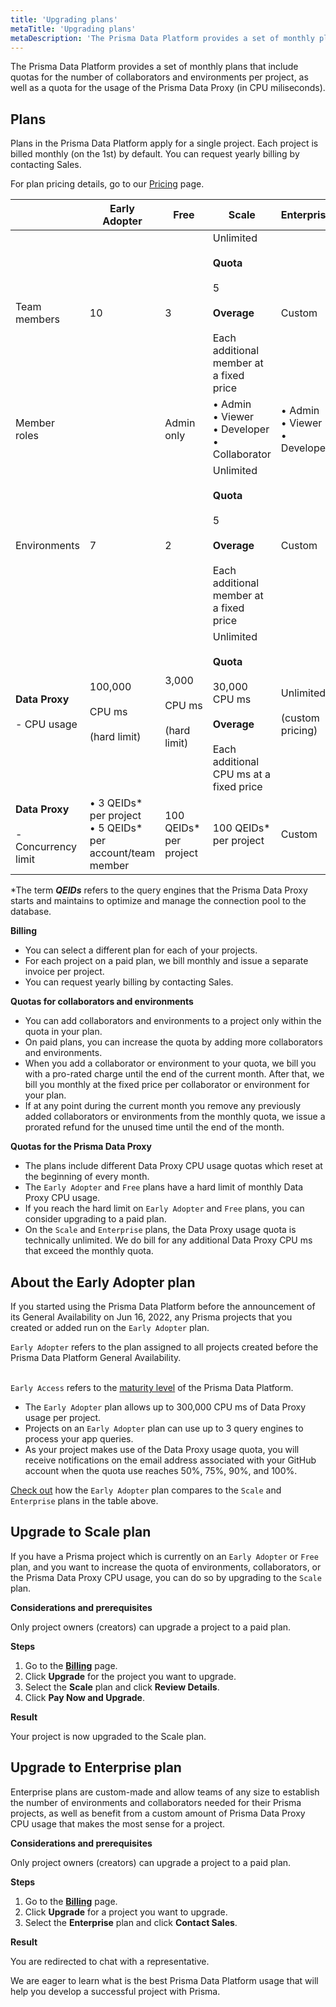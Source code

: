 ```yaml
---
title: 'Upgrading plans'
metaTitle: 'Upgrading plans'
metaDescription: 'The Prisma Data Platform provides a set of monthly plans that include quotas for the number of collaborators and environments per project, as well as a quota for the usage of the Prisma Data Proxy (in CPU miliseconds).'
---
```


<TopBlock>

The Prisma Data Platform provides a set of monthly plans that include quotas for the number of collaborators and environments per project, as well as a quota for the usage of the Prisma Data Proxy (in CPU miliseconds).

</TopBlock>

## Plans

Plans in the Prisma Data Platform apply for a single project. Each project is billed monthly (on the 1st) by default. You can request yearly billing by contacting Sales.

For plan pricing details, go to our [Pricing](https://cloud.prisma.io/pricing) page.

|                                                | Early Adopter                                                    | Free                                                 | Scale                                                                                                                                                                 | Enterprise                                   |
| ---------------------------------------------- | ---------------------------------------------------------------- | ---------------------------------------------------- | --------------------------------------------------------------------------------------------------------------------------------------------------------------------- | -------------------------------------------- |
| Team members                                   | 10                                                               | 3                                                    | Unlimited<br /><br /> <strong>Quota</strong><br /><br />5 <br /><br /><strong>Overage</strong><br /><br />Each additional member at a fixed price                     | Custom                                       |
| Member roles                                   |                                                                  | Admin only                                           | • Admin<br />• Viewer<br />• Developer<br />• Collaborator                                                                                                            | • Admin<br />• Viewer<br />• Developer<br /> |
| Environments                                   | 7                                                                | 2                                                    | Unlimited<br /><br /> <strong>Quota</strong><br /><br />5 <br /><br /><strong>Overage</strong><br /><br />Each additional member at a fixed price                     | Custom                                       |
| **Data Proxy**<br /><br /> - CPU usage         | 100,000<br /><br />CPU&nbsp;ms<br /><br />(hard limit)           | 3,000<br /><br />CPU&nbsp;ms<br /><br />(hard limit) | Unlimited<br /><br /><strong>Quota</strong><br /><br />30,000 CPU&nbsp;ms<br /><br /><strong>Overage</strong><br /><br />Each additional CPU&nbsp;ms at a fixed price | Unlimited<br /><br />(custom pricing)        |
| **Data Proxy**<br /><br /> - Concurrency limit | • 3 QEIDs\* per project<br />• 5 QEIDs\* per account/team member | 100 QEIDs\* per project                              | 100 QEIDs\* per project                                                                                                                                               | Custom                                       |

\*The term _**QEIDs**_ refers to the query engines that the Prisma Data Proxy starts and maintains to optimize and manage the connection pool to the database.

**Billing**

- You can select a different plan for each of your projects.
- For each project on a paid plan, we bill monthly and issue a separate invoice per project.
- You can request yearly billing by contacting Sales.

**Quotas for collaborators and environments**

- You can add collaborators and environments to a project only within the quota in your plan.
- On paid plans, you can increase the quota by adding more collaborators and environments.
- When you add a collaborator or environment to your quota, we bill you with a pro-rated charge until the end of the current month. After that, we bill you monthly at the fixed price per collaborator or environment for your plan.
- If at any point during the current month you remove any previously added collaborators or environments from the monthly quota, we issue a prorated refund for the unused time until the end of the month.

**Quotas for the Prisma Data Proxy**

- The plans include different Data Proxy CPU usage quotas which reset at the beginning of every month.
- The `Early Adopter` and `Free` plans have a hard limit of monthly Data Proxy CPU usage.
- If you reach the hard limit on `Early Adopter` and `Free` plans, you can consider upgrading to a paid plan.
- On the `Scale` and `Enterprise` plans, the Data Proxy usage quota is technically unlimited. We do bill for any additional Data Proxy CPU ms that exceed the monthly quota.

## About the **Early Adopter** plan

If you started using the Prisma Data Platform before the announcement of its General Availability on Jun 16, 2022, any Prisma projects that you created or added run on the `Early Adopter` plan.

<Admonition type="warning">

`Early Adopter` refers to the plan assigned to all projects created before the Prisma Data Platform General Availability.<br /><br />

`Early Access` refers to the [maturity level](/about/prisma/platform-releases) of the Prisma Data Platform.

</Admonition>

- The `Early Adopter` plan allows up to 300,000 CPU ms of Data Proxy usage per project.
- Projects on an `Early Adopter` plan can use up to 3 query engines to process your app queries.
- As your project makes use of the Data Proxy usage quota, you will receive notifications on the email address associated with your GitHub account when the quota use reaches 50%, 75%, 90%, and 100%.

[Check out](/concepts/data-platform/projects/upgrading-plans#plans) how the `Early Adopter` plan compares to the `Scale` and `Enterprise` plans in the table above.

## Upgrade to Scale plan

If you have a Prisma project which is currently on an `Early Adopter` or `Free` plan, and you want to increase the quota of environments, collaborators, or the Prisma Data Proxy CPU usage, you can do so by upgrading to the `Scale` plan.

**Considerations and prerequisites**

Only project owners (creators) can upgrade a project to a paid plan.

**Steps**

1. Go to the [**Billing**](https://cloud.prisma.io/billing) page.
2. Click **Upgrade** for the project you want to upgrade.
3. Select the **Scale** plan and click **Review Details**.
4. Click **Pay Now and Upgrade**.

**Result**

Your project is now upgraded to the Scale plan.

## Upgrade to Enterprise plan

Enterprise plans are custom-made and allow teams of any size to establish the number of environments and collaborators needed for their Prisma projects, as well as benefit from a custom amount of Prisma Data Proxy CPU usage that makes the most sense for a project.

**Considerations and prerequisites**

Only project owners (creators) can upgrade a project to a paid plan.

**Steps**

1. Go to the [**Billing**](https://cloud.prisma.io/billing) page.
2. Click **Upgrade** for a project you want to upgrade.
3. Select the **Enterprise** plan and click **Contact Sales**.

**Result**

You are redirected to chat with a representative.

We are eager to learn what is the best Prisma Data Platform usage that will help you develop a successful project with Prisma.
